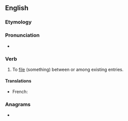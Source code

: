==English==

===Etymology===
{{prefix|en|inter|file}}

===Pronunciation===
* {{rhymes|aɪl|lang=en}}

===Verb===
{{en-verb|interfil}}

# {{lb|en|transitive}} To [[file]] (something) between or among existing entries.

====Translations====
{{trans-top}}
* French: {{t+|fr|interclasser}}
{{trans-mid}}
{{trans-bottom}}

===Anagrams===
* {{anagrams|en|a=eefiilnrt|infertile}}